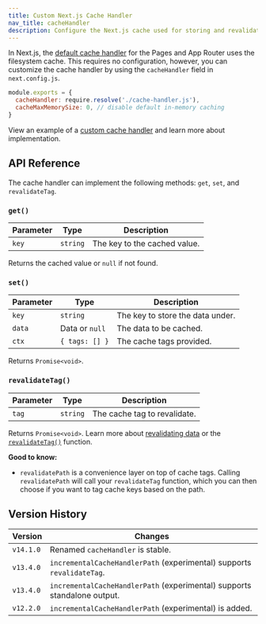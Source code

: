 ```yaml
---
title: Custom Next.js Cache Handler
nav_title: cacheHandler
description: Configure the Next.js cache used for storing and revalidating data to use any external service like Redis, Memcached, or others.
---
```


In Next.js, the [default cache handler](/docs/app/building-your-application/data-fetching/fetching-caching-and-revalidating) for the Pages and App Router uses the filesystem cache. This requires no configuration, however, you can customize the cache handler by using the `cacheHandler` field in `next.config.js`.

```js filename="next.config.js"
module.exports = {
  cacheHandler: require.resolve('./cache-handler.js'),
  cacheMaxMemorySize: 0, // disable default in-memory caching
}
```

View an example of a [custom cache handler](/docs/app/building-your-application/deploying#configuring-caching) and learn more about implementation.

## API Reference

The cache handler can implement the following methods: `get`, `set`, and `revalidateTag`.

### `get()`

| Parameter | Type     | Description                  |
| --------- | -------- | ---------------------------- |
| `key`     | `string` | The key to the cached value. |

Returns the cached value or `null` if not found.

### `set()`

| Parameter | Type           | Description                      |
| --------- | -------------- | -------------------------------- |
| `key`     | `string`       | The key to store the data under. |
| `data`    | Data or `null` | The data to be cached.           |
| `ctx`     | `{ tags: [] }` | The cache tags provided.         |

Returns `Promise<void>`.

### `revalidateTag()`

| Parameter | Type     | Description                  |
| --------- | -------- | ---------------------------- |
| `tag`     | `string` | The cache tag to revalidate. |

Returns `Promise<void>`. Learn more about [revalidating data](/docs/app/building-your-application/data-fetching/fetching-caching-and-revalidating) or the [`revalidateTag()`](/docs/app/api-reference/functions/revalidateTag) function.

**Good to know:**

- `revalidatePath` is a convenience layer on top of cache tags. Calling `revalidatePath` will call your `revalidateTag` function, which you can then choose if you want to tag cache keys based on the path.

## Version History

| Version   | Changes                                                                  |
| --------- | ------------------------------------------------------------------------ |
| `v14.1.0` | Renamed `cacheHandler` is stable.                                        |
| `v13.4.0` | `incrementalCacheHandlerPath` (experimental) supports `revalidateTag`.   |
| `v13.4.0` | `incrementalCacheHandlerPath` (experimental) supports standalone output. |
| `v12.2.0` | `incrementalCacheHandlerPath` (experimental) is added.                   |
